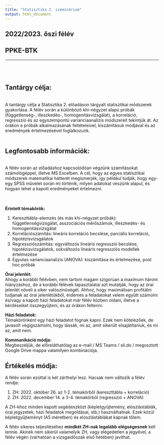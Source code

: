 ---
title: "Statisztika 2. szeminárium"
output: html_document
---

## 2022/2023. őszi félév
## PPKE-BTK


***

<br><br>  

## Tantárgy célja:
<br>
A tantárgy célja a Statisztika 2. előadáson tárgyalt statisztikai módszerek gyakorlása. A félév során a különböző khi-négyzet alapú próbák (függetlenség-, illeszkedés-, homogenitásvizsgálat), a korreláció, regresszió és az egyszempontú varianciaanalízis módszereit tekintjük át. Az órákon e próbák alkalmazásának feltételeivel, kiszámításuk módjával és az eredmények értelmezésével foglalkozunk.
<br><br>  

## Legfontosabb információk:
<br>
A félév során az előadáshoz kapcsolódóan végzünk számításokat számológéppel, illetve MS Excelben. A cél, hogy az egyes statisztikai módszerek matematikai hátterét megismerjék, így például tudják, hogy egy-egy SPSS művelet során mi történik, milyen adatokat veszünk alapul, és hogyan lehet a kapott eredményeket értelmezni.  
<br><br>

**Érintett témakörök:**  

1.	Kereszttábla-elemzés (és más khí-négyzet próbák): függetlenségvizsgálat, asszociációs mérőszámok, illeszkedés- és homogenitásvizsgálat
2.	Korrelációszámítás: lineáris korreláció becslése, parciális korreláció, hipotézisvizsgálatok
3.	Regressziószámítás: egyváltozós lineáris regresszió becslése, hipotézisvizsgálatok, sokváltozós lineáris regressziós modellek értelmezése
4.	Egyutas varianciaanalízis (ANOVA): kiszámítása és értelmezése, post hoc próbák

**Órai jelenlét:**  
Ahogy a korábbi félévben, nem tartom magam szigorúan a maximum három hiányzáshoz, de a korábbi félévek tapasztalatai azt mutatják, hogy az órai jelenlét növeli a siker valószínűségét. Ahhoz, hogy maximálisan profitálni tudjanak az órai jelenlétükből, érdemes a feladatokat velem együtt számolni és/vagy a kapott házi feladatokat már félév közben oldani, illetve a kérdéseiket összegyűjteni, és az órákon feltenni.  

**Házi feladatok:**  
Témakörönként egy házi feladatot fognak kapni. Ezek nem kötelezőek, de javasolt végigszámolni, hogy lássák, mi az, amit sikerült elsajátítaniuk, és mi az, amit nem. 

**Kommunikáció módja:**  
Megbeszéljük, de előreláthatólag az e-mail / MS Teams / sli.do / megosztott Google Drive mappa valamilyen kombinációja.

## Értékelés módja:  
A félév során ezúttal is két zárthelyi lesz. Hacsak nem változik a félév rendje:  

1. ZH: 2022. október 26. az 1-2. témakörből (kereszttábla + korreláció)
2. ZH: 2022. december 14. a 3-4. témakörből (regresszió + ANOVA)

A ZH-khoz minden kapott segédeszközt (képletgyűjtemény, eloszlástáblák, órai jegyzetek, házi feladatok megoldásai, stb.) használhatnak. Ezek közül képletgyűjteményt (A5 méretben) és eloszlástáblákat kapnak tőlem.  

A félév sikeres teljesítéséhez **mindkét ZH-nak legalább elégségesnek** kell lennie. Akinek nem sikerül valamelyik ZH, vagy elégedetlen a jegyével, a félév végén (várhatóan a vizsgaidőszak első hetében) javíthat.
